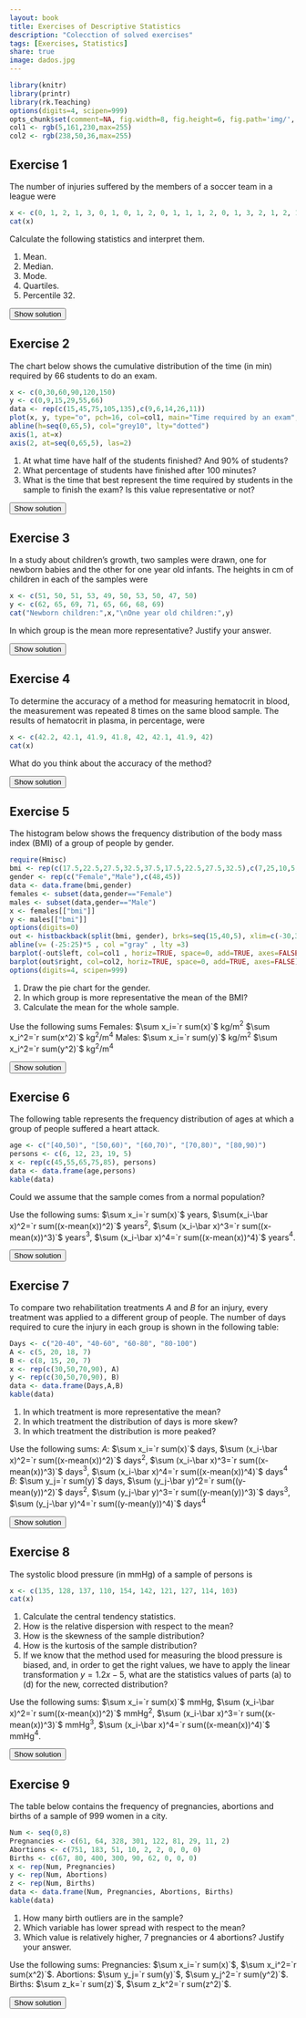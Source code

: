 ```yaml
---
layout: book
title: Exercises of Descriptive Statistics
description: "Colecction of solved exercises"
tags: [Exercises, Statistics]
share: true
image: dados.jpg
---
```


```r
library(knitr)
library(printr)
library(rk.Teaching)
options(digits=4, scipen=999)
opts_chunk$set(comment=NA, fig.width=8, fig.height=6, fig.path='img/', fig.align="center", dev="svg",  digits=4, echo=FALSE, warning=FALSE, message=FALSE)
col1 <- rgb(5,161,230,max=255)
col2 <- rgb(238,50,36,max=255)
```

## Exercise 1
The number of injuries suffered by the members of a soccer team in a league were

```r
x <- c(0, 1, 2, 1, 3, 0, 1, 0, 1, 2, 0, 1, 1, 1, 2, 0, 1, 3, 2, 1, 2, 1, 0, 1)
cat(x)
```
Calculate the following statistics and interpret them.

1.  Mean.
2.  Median.
3.  Mode.
4.  Quartiles.
5.  Percentile 32.

<div><button class="solution">Show solution</button></div>
<div id="solution" style="display: none">
1. $\bar x=`r mean(x)`$ injuries. <br/>
2. $Me=`r median(x)`$ injury. <br/>
3. $Mo=`r Mode(x)`$ injury. <br/>
4. $Q_1=1$ injury, $Q_2=`r quantile(x)[3]`$ injury and $Q_3=`r quantile(x)[4]`$ injuries. <br/>
5. $P_{32}=`r quantile(x,0.32)`$ injury.
</div>

## Exercise 2
The chart below shows the cumulative distribution of the time (in min) required by 66 students to do an exam.

```r
x <- c(0,30,60,90,120,150)
y <- c(0,9,15,29,55,66)
data <- rep(c(15,45,75,105,135),c(9,6,14,26,11))
plot(x, y, type="o", pch=16, col=col1, main="Time required by an exam", xlab="Time (in min)", ylab="Number of students", axes=FALSE, frame.plot=TRUE)
abline(h=seq(0,65,5), col="grey10", lty="dotted")
axis(1, at=x)
axis(2, at=seq(0,65,5), las=2)
```

1.  At what time have half of the students finished? And 90% of students?
2.  What percentage of students have finished after 100 minutes?
3.  What is the time that best represent the time required by students in the sample to finish the exam? Is this value representative or not?

<div><button class="solution">Show solution</button></div>
<div id="solution" style="display: none">
1. $Me=94.62$ min. $P_{90}=132$ min. <br/>
2. $57.08\%$ of students. <br/>
3. $\bar x=`r mean(data)`$ min, $s=`r stdev(data)`$ min and $cv=`r cv(data)`$.
</div>

## Exercise 3
In a study about children's growth, two samples were drawn, one for newborn babies and the other for one year old infants. The heights in cm of children in each of the samples were

```r
x <- c(51, 50, 51, 53, 49, 50, 53, 50, 47, 50)
y <- c(62, 65, 69, 71, 65, 66, 68, 69)
cat("Newborn children:",x,"\nOne year old children:",y)
```
In which group is the mean more representative? Justify your answer.

<div><button class="solution">Show solution</button></div>
<div id="solution" style="display: none">
Newborn children: $\bar x=`r mean(x)`$ min, $s_x=`r stdev(x)`$ min and $cv_x=`r cv(x)`$. <br/>
One year old children:  $\bar y=`r mean(y)`$ min, $s_y=`r stdev(y)`$ min and $cv_y=`r cv(y)`$.
</div>

## Exercise 4
To determine the accuracy of a method for measuring hematocrit in blood, the measurement was repeated 8 times on the same blood sample. The results of hematocrit in plasma, in percentage, were

```r
x <- c(42.2, 42.1, 41.9, 41.8, 42, 42.1, 41.9, 42)
cat(x)
```
What do you think about the accuracy of the method?

<div><button class="solution">Show solution</button></div>
<div id="solution" style="display: none">
$\bar x=`r mean(x)`$ min, $s=`r stdev(x)`$ min and $cv=`r cv(x)`$.
</div>

## Exercise 5
The histogram below shows the frequency distribution of the body mass index (BMI) of a group of people by gender.

```r
require(Hmisc)
bmi <- rep(c(17.5,22.5,27.5,32.5,37.5,17.5,22.5,27.5,32.5),c(7,25,10,5,1,9,30,5,1))
gender <- rep(c("Female","Male"),c(48,45))
data <- data.frame(bmi,gender)
females <- subset(data,gender=="Female")
males <- subset(data,gender=="Male")
x <- females[["bmi"]]
y <- males[["bmi"]]
options(digits=0)
out <- histbackback(split(bmi, gender), brks=seq(15,40,5), xlim=c(-30,30), main = 'Frequency distribution histogram of BMI by Gender', xlab=c("Female", "Male"), ylab="BMI")
abline(v= (-25:25)*5 , col ="gray" , lty =3) 
barplot(-out$left, col=col1 , horiz=TRUE, space=0, add=TRUE, axes=FALSE) 
barplot(out$right, col=col2, horiz=TRUE, space=0, add=TRUE, axes=FALSE)
options(digits=4, scipen=999)
```

1.  Draw the pie chart for the gender.
2.  In which group is more representative the mean of the BMI?
3.  Calculate the mean for the whole sample.

Use the following sums
Females: $\sum x_i=`r sum(x)`$ kg/m$^2$ $\sum x_i^2=`r sum(x^2)`$ kg$^2$/m$^4$
Males: $\sum x_i=`r sum(y)`$ kg/m$^2$ $\sum x_i^2=`r sum(y^2)`$ kg$^2$/m$^4$

<div><button class="solution">Show solution</button></div>
<div id="solution" style="display: none">
1. 
```r
tab <- table(gender)
labels <- labels(tab)[[1]]
pie(tab, main="Frequency distribution of gender", labels=labels, col=c(col1,col2))
```

2. Females: $\bar x=`r mean(x)`$ min, $s_x=`r stdev(x)`$ min and $cv_x=`r cv(x)`$. <br/>
Males:  $\bar y=`r mean(y)`$ min, $s_y=`r stdev(y)`$ min and $cv_y=`r cv(y)`$. <br/>
3. $\bar z=`r mean(bmi)`$.
</div>

## Exercise 6
The following table represents the frequency distribution of ages at which a group of people suffered a heart attack.

```r
age <- c("[40,50)", "[50,60)", "[60,70)", "[70,80)", "[80,90)")
persons <- c(6, 12, 23, 19, 5)
x <- rep(c(45,55,65,75,85), persons)
data <- data.frame(age,persons)
kable(data)
```

Could we assume that the sample comes from a normal population?

Use the following sums: $\sum x_i=`r sum(x)`$ years, $\sum(x_i-\bar x)^2=`r sum((x-mean(x))^2)`$ years$^2$, $\sum (x_i-\bar x)^3=`r sum((x-mean(x))^3)`$ years$^3$, $\sum (x_i-\bar x)^4=`r sum((x-mean(x))^4)`$ years$^4$.

<div><button class="solution">Show solution</button></div>
<div id="solution" style="display: none">
```r
n <- length(x)
m <- mean(x)
s <- stdev(x)
g1 <- sum((x-m)^3)/(n*s^3)
g2 <- sum((x-m)^4)/(n*s^4)-3
```
$g_1=`r g1`$ and $g_2=`r g2`$.
</div>

## Exercise 7
To compare two rehabilitation treatments $A$ and $B$ for an injury, every treatment was applied to a different group of people. The number of days required to cure the injury in each group is shown in the
following table:

```r
Days <- c("20-40", "40-60", "60-80", "80-100")
A <- c(5, 20, 18, 7)
B <- c(8, 15, 20, 7)
x <- rep(c(30,50,70,90), A)
y <- rep(c(30,50,70,90), B)
data <- data.frame(Days,A,B)
kable(data)
```

1.  In which treatment is more representative the mean?
2.  In which treatment the distribution of days is more skew?
3.  In which treatment the distribution is more peaked?

Use the following sums:
$A$: $\sum x_i=`r sum(x)`$ days, $\sum (x_i-\bar x)^2=`r sum((x-mean(x))^2)`$ days$^2$, $\sum (x_i-\bar x)^3=`r sum((x-mean(x))^3)`$ days$^3$, $\sum (x_i-\bar x)^4=`r sum((x-mean(x))^4)`$ days$^4$
$B$: $\sum y_j=`r sum(y)`$ days, $\sum (y_j-\bar y)^2=`r sum((y-mean(y))^2)`$ days$^2$, $\sum (y_j-\bar y)^3=`r sum((y-mean(y))^3)`$ days$^3$, $\sum (y_j-\bar y)^4=`r sum((y-mean(y))^4)`$ days$^4$

<div><button class="solution">Show solution</button></div>
<div id="solution" style="display: none">
```r
# Treatment A
nx <- length(x)
mx <- mean(x)
sx <- stdev(x)
cvx <- cv(x)
g1x <- sum((x-mx)^3)/(nx*sx^3)
g2x <- sum((x-mx)^4)/(nx*sx^4)-3
# Treatment B
ny <- length(y)
my <- mean(y)
sy <- stdev(y)
cvy <- cv(y)
g1y <- sum((y-my)^3)/(ny*sy^3)
g2y <- sum((y-my)^4)/(ny*sy^4)-3
```
1. $A$: $\bar a=`r mx`$ days, $s_a=`r sx`$ days and $cv_a=`r cvx`$. <br/>
$B$: $\bar b=`r my`$ days, $s_b=`r sy`$ days and $cv_b=`r cvy`$. <br/>
2. $g_{1a}=`r g1x`$ and $g_{1b}=`r g1y`$. <br/>
3. $g_{2a}=`r g2x`$ and $g_{2b}=`r g2y`$.
</div>

## Exercise 8
The systolic blood pressure (in mmHg) of a sample of persons is 
```r
x <- c(135, 128, 137, 110, 154, 142, 121, 127, 114, 103)
cat(x)
```

1.  Calculate the central tendency statistics.
2.  How is the relative dispersion with respect to the mean?
3.  How is the skewness of the sample distribution?
4.  How is the kurtosis of the sample distribution?
5.  If we know that the method used for measuring the blood pressure is biased, and, in order to get the right values, we have to apply the linear transformation $y=1.2x-5$, what are the statistics values of parts (a) to (d) for the new, corrected distribution?

Use the following sums: $\sum x_i=`r sum(x)`$ mmHg, $\sum (x_i-\bar x)^2=`r sum((x-mean(x))^2)`$ mmHg$^2$, $\sum (x_i-\bar x)^3=`r sum((x-mean(x))^3)`$ mmHg$^3$, $\sum (x_i-\bar x)^4=`r sum((x-mean(x))^4)`$ mmHg$^4$.

<div><button class="solution">Show solution</button></div>
<div id="solution" style="display: none">
```r
n <- length(x)
m <- mean(x)
s <- stdev(x)
g1 <- sum((x-m)^3)/(n*s^3)
g2 <- sum((x-m)^4)/(n*s^4)-3
```
1. $\bar x=`r m`$ mmHg, $Me=`r median(x)`$ mmHg, $Mo=$ all the values. <br/>
2. $s=`r s`$ mmHg and $cv=`r cv(x)`$. <br/>
3. $g_1=`r g1`$. <br/>
4. $g_2=`r g2`$. <br/>
5. $\bar x=`r m*1.2-5`$ mmHg, $Me=`r median(x)*1.2-5`$ mmHg, $Mo=`r Mode(x)*1.2-5`$ mmHg, $s=`r 1.2*s`$ mmHg, $cv=`r 1.2*s/(1.2*m-5)`$, $g_1=`r g1`$ and $g_2=`r g2`$.
</div>

## Exercise 9
The table below contains the frequency of pregnancies, abortions and births of a sample of 999 women in a city.

```r
Num <- seq(0,8)
Pregnancies <- c(61, 64, 328, 301, 122, 81, 29, 11, 2)
Abortions <- c(751, 183, 51, 10, 2, 2, 0, 0, 0)
Births <- c(67, 80, 400, 300, 90, 62, 0, 0, 0)
x <- rep(Num, Pregnancies)
y <- rep(Num, Abortions)
z <- rep(Num, Births)
data <- data.frame(Num, Pregnancies, Abortions, Births)
kable(data)
```

1.  How many birth outliers are in the sample?
2.  Which variable has lower spread with respect to the mean?
3.  Which value is relatively higher, 7 pregnancies or 4 abortions? Justify your answer.

Use the following sums:
Pregnancies: $\sum x_i=`r sum(x)`$, $\sum x_i^2=`r sum(x^2)`$.
Abortions: $\sum y_j=`r sum(y)`$, $\sum y_j^2=`r sum(y^2)`$.
Births: $\sum z_k=`r sum(z)`$, $\sum z_k^2=`r sum(z^2)`$.

<div><button class="solution">Show solution</button></div>
<div id="solution" style="display: none">
1. $129$ outliers. <br/>
2. Pregnancies: $\bar x=`r mean(x)`$, $s_x=`r stdev(x)`$ and $cv_x=`r cv(x)`$. <br/>
Abortions: $\bar y=`r mean(y)`$, $s_y=`r stdev(y)`$ and $cv_y=`r cv(y)`$. <br/>
Births: $\bar z=`r mean(z)`$, $s_z=`r stdev(z)`$ and $cv_z=`r cv(z)`$. <br/>
3. Standard score of $7$ pregnancies is $`r (7-mean(x))/stdev(x)`$, and standard score of $4$ abortions is $`r (4-mean(y))/stdev(y)`$.
</div>


